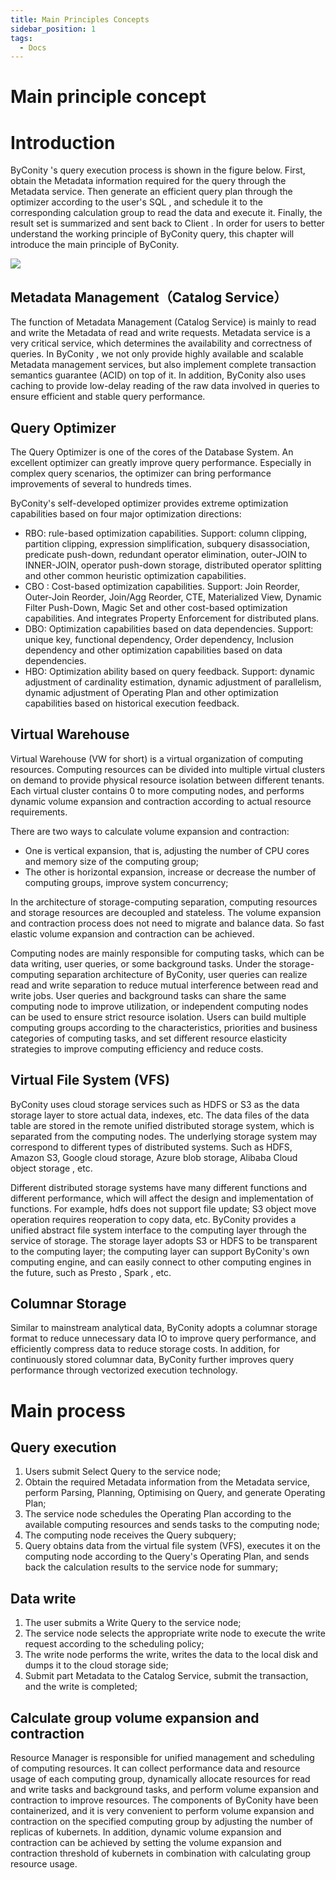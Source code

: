 ```yaml
---
title: Main Principles Concepts
sidebar_position: 1
tags:
  - Docs
---
```


# Main principle concept

# Introduction

ByConity 's query execution process is shown in the figure below. First, obtain the Metadata information required for the query through the Metadata service. Then generate an efficient query plan through the optimizer according to the user's SQL , and schedule it to the corresponding calculation group to read the data and execute it. Finally, the result set is summarized and sent back to Client . In order for users to better understand the working principle of ByConity query, this chapter will introduce the main principle of ByConity.

![](./assets/boxcnCarlKKAt0hSPtXFOpfmo7c.png)

## Metadata Management（Catalog Service）

The function of Metadata Management (Catalog Service) is mainly to read and write the Metadata of read and write requests. Metadata service is a very critical service, which determines the availability and correctness of queries. In ByConity , we not only provide highly available and scalable Metadata management services, but also implement complete transaction semantics guarantee (ACID) on top of it. In addition, ByConity also uses caching to provide low-delay reading of the raw data involved in queries to ensure efficient and stable query performance.

## Query Optimizer

The Query Optimizer is one of the cores of the Database System. An excellent optimizer can greatly improve query performance. Especially in complex query scenarios, the optimizer can bring performance improvements of several to hundreds times.

ByConity's self-developed optimizer provides extreme optimization capabilities based on four major optimization directions:

- RBO: rule-based optimization capabilities. Support: column clipping, partition clipping, expression simplification, subquery disassociation, predicate push-down, redundant operator elimination, outer-JOIN to INNER-JOIN, operator push-down storage, distributed operator splitting and other common heuristic optimization capabilities.
- CBO : Cost-based optimization capabilities. Support: Join Reorder, Outer-Join Reorder, Join/Agg Reorder, CTE, Materialized View, Dynamic Filter Push-Down, Magic Set and other cost-based optimization capabilities. And integrates Property Enforcement for distributed plans.
- DBO: Optimization capabilities based on data dependencies. Support: unique key, functional dependency, Order dependency, Inclusion dependency and other optimization capabilities based on data dependencies.
- HBO: Optimization ability based on query feedback. Support: dynamic adjustment of cardinality estimation, dynamic adjustment of parallelism, dynamic adjustment of Operating Plan and other optimization capabilities based on historical execution feedback.

## Virtual Warehouse

Virtual Warehouse (VW for short) is a virtual organization of computing resources. Computing resources can be divided into multiple virtual clusters on demand to provide physical resource isolation between different tenants. Each virtual cluster contains 0 to more computing nodes, and performs dynamic volume expansion and contraction according to actual resource requirements.

There are two ways to calculate volume expansion and contraction:

- One is vertical expansion, that is, adjusting the number of CPU cores and memory size of the computing group;
- The other is horizontal expansion, increase or decrease the number of computing groups, improve system concurrency;

In the architecture of storage-computing separation, computing resources and storage resources are decoupled and stateless. The volume expansion and contraction process does not need to migrate and balance data. So fast elastic volume expansion and contraction can be achieved.

Computing nodes are mainly responsible for computing tasks, which can be data writing, user queries, or some background tasks. Under the storage-computing separation architecture of ByConity, user queries can realize read and write separation to reduce mutual interference between read and write jobs. User queries and background tasks can share the same computing node to improve utilization, or independent computing nodes can be used to ensure strict resource isolation. Users can build multiple computing groups according to the characteristics, priorities and business categories of computing tasks, and set different resource elasticity strategies to improve computing efficiency and reduce costs.

## Virtual File System (VFS)

ByConity uses cloud storage services such as HDFS or S3 as the data storage layer to store actual data, indexes, etc. The data files of the data table are stored in the remote unified distributed storage system, which is separated from the computing nodes. The underlying storage system may correspond to different types of distributed systems. Such as HDFS, Amazon S3, Google cloud storage, Azure blob storage, Alibaba Cloud object storage , etc.

Different distributed storage systems have many different functions and different performance, which will affect the design and implementation of functions. For example, hdfs does not support file update; S3 object move operation requires reoperation to copy data, etc. ByConity provides a unified abstract file system interface to the computing layer through the service of storage. The storage layer adopts S3 or HDFS to be transparent to the computing layer; the computing layer can support ByConity's own computing engine, and can easily connect to other computing engines in the future, such as Presto , Spark , etc.

## Columnar Storage

Similar to mainstream analytical data, ByConity adopts a columnar storage format to reduce unnecessary data IO to improve query performance, and efficiently compress data to reduce storage costs. In addition, for continuously stored columnar data, ByConity further improves query performance through vectorized execution technology.

# Main process

## Query execution

1. Users submit Select Query to the service node;
2. Obtain the required Metadata information from the Metadata service, perform Parsing, Planning, Optimising on Query, and generate Operating Plan;
3. The service node schedules the Operating Plan according to the available computing resources and sends tasks to the computing node;
4. The computing node receives the Query subquery;
5. Query obtains data from the virtual file system (VFS), executes it on the computing node according to the Query's Operating Plan, and sends back the calculation results to the service node for summary;

## Data write

1. The user submits a Write Query to the service node;
2. The service node selects the appropriate write node to execute the write request according to the scheduling policy;
3. The write node performs the write, writes the data to the local disk and dumps it to the cloud storage side;
4. Submit part Metadata to the Catalog Service, submit the transaction, and the write is completed;

## Calculate group volume expansion and contraction

Resource Manager is responsible for unified management and scheduling of computing resources. It can collect performance data and resource usage of each computing group, dynamically allocate resources for read and write tasks and background tasks, and perform volume expansion and contraction to improve resources. The components of ByConity have been containerized, and it is very convenient to perform volume expansion and contraction on the specified computing group by adjusting the number of replicas of kubernets. In addition, dynamic volume expansion and contraction can be achieved by setting the volume expansion and contraction threshold of kubernets in combination with calculating group resource usage.
